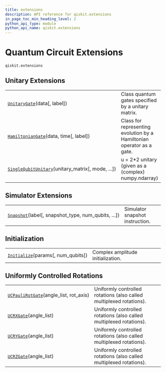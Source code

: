 ```yaml
---
title: extensions
description: API reference for qiskit.extensions
in_page_toc_min_heading_level: 2
python_api_type: module
python_api_name: qiskit.extensions
---
```


<span id="module-qiskit.extensions" />

<span id="qiskit-extensions" />

<span id="quantum-circuit-extensions-qiskit-extensions" />

# Quantum Circuit Extensions

`qiskit.extensions`

## Unitary Extensions

|                                                                                                                                    |                                                                       |
| ---------------------------------------------------------------------------------------------------------------------------------- | --------------------------------------------------------------------- |
| [`UnitaryGate`](qiskit.extensions.UnitaryGate "qiskit.extensions.UnitaryGate")(data\[, label])                                     | Class quantum gates specified by a unitary matrix.                    |
| [`HamiltonianGate`](qiskit.extensions.HamiltonianGate "qiskit.extensions.HamiltonianGate")(data, time\[, label])                   | Class for representing evolution by a Hamiltonian operator as a gate. |
| [`SingleQubitUnitary`](qiskit.extensions.SingleQubitUnitary "qiskit.extensions.SingleQubitUnitary")(unitary\_matrix\[, mode, ...]) | u = 2\*2 unitary (given as a (complex) numpy.ndarray)                 |

## Simulator Extensions

|                                                                                                                   |                                 |
| ----------------------------------------------------------------------------------------------------------------- | ------------------------------- |
| [`Snapshot`](qiskit.extensions.Snapshot "qiskit.extensions.Snapshot")(label\[, snapshot\_type, num\_qubits, ...]) | Simulator snapshot instruction. |

## Initialization

|                                                                                                     |                                   |
| --------------------------------------------------------------------------------------------------- | --------------------------------- |
| [`Initialize`](qiskit.extensions.Initialize "qiskit.extensions.Initialize")(params\[, num\_qubits]) | Complex amplitude initialization. |

## Uniformly Controlled Rotations

|                                                                                                                 |                                                                     |
| --------------------------------------------------------------------------------------------------------------- | ------------------------------------------------------------------- |
| [`UCPauliRotGate`](qiskit.extensions.UCPauliRotGate "qiskit.extensions.UCPauliRotGate")(angle\_list, rot\_axis) | Uniformly controlled rotations (also called multiplexed rotations). |
| [`UCRXGate`](qiskit.extensions.UCRXGate "qiskit.extensions.UCRXGate")(angle\_list)                              | Uniformly controlled rotations (also called multiplexed rotations). |
| [`UCRYGate`](qiskit.extensions.UCRYGate "qiskit.extensions.UCRYGate")(angle\_list)                              | Uniformly controlled rotations (also called multiplexed rotations). |
| [`UCRZGate`](qiskit.extensions.UCRZGate "qiskit.extensions.UCRZGate")(angle\_list)                              | Uniformly controlled rotations (also called multiplexed rotations). |

